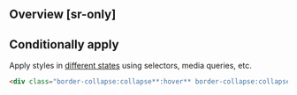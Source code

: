 ## Overview [sr-only]
<Overview/>

## Conditionally apply
Apply styles in [different states](/docs/states-and-queries) using selectors, media queries, etc.
```html
<div class="border-collapse:collapse**:hover** border-collapse:collapse**@sm** border-collapse:collapse**@dark** border-collapse:collapse**@print**">…</div>
```

